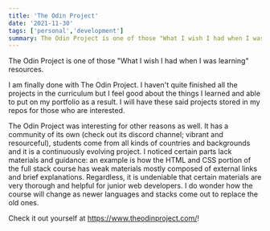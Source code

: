 ```yaml
---
title: 'The Odin Project'
date: '2021-11-30'
tags: ['personal','development']
summary: The Odin Project is one of those "What I wish I had when I was learning" resources
---
```


The Odin Project is one of those "What I wish I had when I was learning" resources.

I am finally done with The Odin Project. I haven't quite finished all the projects in the curriculum but I feel good about the things I learned and able to put on my portfolio as a result. I will have these said projects stored in my repos for those who are interested. 

The Odin Project was interesting for other reasons as well. It has a community of its own (check out its discord channel; vibrant and resourceful), students come from all kinds of countries and backgrounds and it is a continuously evolving project. I noticed certain parts lack materials and guidance: an example is how the HTML and CSS portion of the full stack course has weak materials mostly composed of external links and brief explanations. Regardless, it is undeniable that certain materials are very thorough and helpful for junior web developers. I do wonder how the course will change as newer languages and stacks come out to replace the old ones.

Check it out yourself at https://www.theodinproject.com/!
